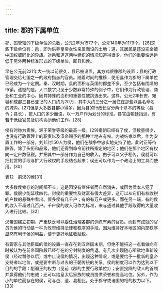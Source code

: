 ```yaml
---
---
---
```

title: 郡的下属单位
---



郡、国管辖的下级单位的总数，公元2年为1577个，公元140年为1179个。[26]这些下级单位有：邑，即为供养皇帝女性亲属而设的土地；道，其居民是还没完全被中国权威同化的异族。对邑和道这两种组织的情况知道得很少，他们的重要性远远低于另外两种标准形式的下级单位，即县和侯。

早在公元前221年大一统以前很久，县已被设置，其方式很像郡的设置；县的行政管理交给七国之一的政府指派的官员。随着时间的推移，使用县作为郡的下属单位已经成为一个定例。秦、汉时期，县的面积与英国的郡差不多，至少包括有围墙的市镇。遗憾的是，人口数字只见于少数非常特殊的例子中，它们作为行政管理、商业和工业的中心，因其特殊的面积和重要性被挑选出来。这样，公元2年长安、宛城和成都三县已登记的人口约为20万，其中大约三分之一居住在那些以县名命名的城内。[27]但是大多数县都小得多，因为县的行政长官分两个基本的等级（县令；县长），按人口的多少而设，以一万户作为划分的标准。县官由朝廷指派，有若干低级官员及机构协助他们工作。[28]

侯有时称为贵族，源于荣誉等级的最高一级。[29]秦朝已经有了侯，但数量很少，也没有行政管理上的职责以及汉帝赐予的那种土地占有权。内战结束以后，作为安置工作的一部分，刘邦封150人为侯，他们在战争中忠实地支持了他，此时正等待酬答。除了头衔和品级，他们还得到命令前往所指定的地区；他们在那个地区有权向一定户数征税，并把其中一部分作为自己的收入。由于可以父子相传，侯就可以把封赏的手段与扩大行政权的手段结合起来；侯还可以作为一个政治上的工具而使用。[30]

表12　前汉的侯[31]



大多数侯幸存的时间都不长，这是因没有继任者而自然消失，或因为侯本人犯了罪。侯很少能延续四代。封侯的重要性及财富有很大差异，这可以从它们有权收税的户数的悬殊中看出。很多侯有几千户；有的有万户或更多。而在另一端，有的侯的收入不超过几百户。千户侯的收入可作为标准，来与通过其他手段取得的大量收入进行比较。[32]

汉帝国建立初期，严重缺乏可以委任治理各郡的训练有素的官员。而封有成就的官员为侯的行动是一种为政府维持法律和秩序的手段。因为维持好本地区的内部秩序显然有利于侯的利益，便于更好地征收赋税。

有管家与其他臣属的侯的设置一直存在到汉帝国末期，但绝不能把这一点看做向有时被认为在前帝国阶段已经存在的分封制度的倒退。有几次出现随心所欲地重新设侯（经过暂停以后）或中止设侯的情况，出现这种情况，或是要给予一批新的皇帝支持者以地位，或是要中断与过去的王朝传统的关系。侯的制度可以作为达到以下目的的手段：削弱王的权力（见前《郡的主要行政单位》）；安置投降的敌人的首领并赢得他们的忠诚；还可以给皇太后家族的成员提供荣誉和提高地位。另外，作为小的单位而存在的侯，可与邑、道、县相比，处于郡守或诸国的相的权力以下。[33]